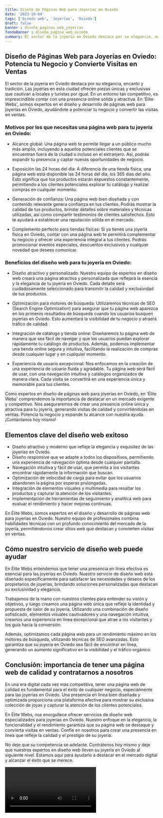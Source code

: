 ```yaml
---
title: Diseño de Páginas Web para Joyerías en Oviedo
date: '2023-10-04'
tags: ['Diseño web', 'Joyerías', 'Oviedo']
draft: false
banner : diseño_paginas_web_joyerías
fondoBanner : diseño_pagina_web_oviedo
summary: El sector de la joyería en Oviedo destaca por su elegancia, encanto y tradición. Las joyerías en esta ciudad ofrecen piezas únicas y exclusivas que cautivan a locales y turistas por igual. En un entorno tan competitivo, es imprescindible contar con una presencia online sólida y atractiva. En 'Élite Webs', somos expertos en el diseño y desarrollo de páginas web para joyerías en Oviedo, ayudándote a potenciar tu negocio y convertir las visitas en ventas.
---
```


## Diseño de Páginas Web para Joyerías en Oviedo: Potencia tu Negocio y Convierte Visitas en Ventas

El sector de la joyería en Oviedo destaca por su elegancia, encanto y tradición. Las joyerías en esta ciudad ofrecen piezas únicas y exclusivas que cautivan a locales y turistas por igual. En un entorno tan competitivo, es imprescindible contar con una presencia online sólida y atractiva. En 'Élite Webs', somos expertos en el diseño y desarrollo de páginas web para joyerías en Oviedo, ayudándote a potenciar tu negocio y convertir las visitas en ventas.

### Motivos por los que necesitas una página web para tu joyería en Oviedo:
* Alcance global: Una página web te permite llegar a un público mucho más amplio, incluyendo a aquellos potenciales clientes que se encuentran fuera de la ciudad o incluso en el extranjero. Así, podrás expandir tu presencia y captar nuevas oportunidades de negocio.

* Exposición las 24 horas del día: A diferencia de una tienda física, una página web está disponible las 24 horas del día, los 365 días del año. Esto significa que tus productos estarán expuestos constantemente, permitiendo a los clientes potenciales explorar tu catálogo y realizar compras en cualquier momento.

* Generación de confianza: Una página web bien diseñada y con contenido relevante genera confianza en tus clientes. Podrás mostrar la calidad de tus productos, brindar detalles sobre materiales y técnicas utilizadas, así como compartir testimonios de clientes satisfechos. Esto te ayudará a establecer una reputación sólida en el mercado.

* Complemento perfecto para tiendas físicas: Si ya tienes una joyería física en Oviedo, contar con una página web te permitirá complementar tu negocio y ofrecer una experiencia integral a tus clientes. Podrás promocionar eventos especiales, descuentos exclusivos y cualquier novedad que desees comunicar.

### Beneficios del diseño web para tu joyería en Oviedo:
* Diseño atractivo y personalizado: Nuestro equipo de expertos en diseño web creará una página atractiva y personalizada que reflejará la esencia y la elegancia de tu joyería en Oviedo. Cada detalle será cuidadosamente seleccionado para transmitir la calidad y exclusividad de tus productos.

* Optimización para motores de búsqueda: Utilizaremos técnicas de SEO (Search Engine Optimization) para asegurar que tu página web aparezca en los primeros resultados de búsqueda cuando los usuarios busquen joyerías en Oviedo. Esto aumentará la visibilidad de tu negocio y atraerá tráfico de calidad.

* Integración de catálogo y tienda online: Diseñaremos tu página web de manera que sea fácil de navegar y que los usuarios puedan explorar rápidamente tu catálogo de productos. Además, podemos implementar una tienda online segura y intuitiva, facilitando la realización de compras desde cualquier lugar y en cualquier momento.

* Experiencia de usuario excepcional: Nos enfocamos en la creación de una experiencia de usuario fluida y agradable. Tu página web será fácil de usar, con una navegación intuitiva y catálogos organizados de manera clara. Cada visita se convertirá en una experiencia única y memorable para tus clientes.

Como expertos en diseño de páginas web para joyerías en Oviedo, en 'Élite Webs' comprendemos la importancia de destacar en un mercado exigente y competitivo. Nos aseguraremos de crear una presencia online única y atractiva para tu joyería, generando visitas de calidad y convirtiéndolas en ventas. Potencia tu negocio y expande tu alcance con nuestra ayuda. ¡Contáctanos hoy mismo!

<GifSeo />

<Cta />

## Elementos clave del diseño web exitoso

- Diseño atractivo y moderno que refleje la elegancia y exquisitez de las joyerías en Oviedo.
- Diseño responsive que se adapte a todos los dispositivos, permitiendo una experiencia de navegación óptima desde cualquier pantalla.
- Navegación intuitiva y fácil de usar, que permita a los visitantes encontrar rápidamente la información que buscan.
- Optimización de velocidad de carga para evitar que los usuarios abandonen la página por esperas prolongadas.
- Integración de elementos visuales y multimedia para resaltar los productos y capturar la atención de los visitantes.
- Implementación de herramientas de seguimiento y analítica web para evaluar el rendimiento y hacer mejoras continuas.

En Élite Webs, somos expertos en el diseño y desarrollo de páginas web para joyerías en Oviedo. Nuestro equipo de profesionales combina habilidades técnicas con un profundo conocimiento del mercado de la joyería, permitiéndonos crear sitios web que destacan y convierten visitas en ventas.

## Cómo nuestro servicio de diseño web puede ayudar

En Élite Webs entendemos que tener una presencia en línea efectiva es esencial para las joyerías en Oviedo. Nuestro servicio de diseño web está diseñado específicamente para satisfacer las necesidades y deseos de los propietarios de joyerías, brindando soluciones personalizadas que destacan su exclusividad y elegancia.

Trabajamos de la mano con nuestros clientes para entender su visión y objetivos, y luego creamos una página web única que refleje la identidad y propuesta de valor de su joyería. Utilizando una combinación de diseño sofisticado, elementos visuales cautivadores y una navegación intuitiva, creamos una experiencia en línea excepcional que atrae a los visitantes y los guía hacia la conversión.

Además, optimizamos cada página web para un rendimiento máximo en los motores de búsqueda, utilizando técnicas de SEO avanzadas. Esto garantiza que su joyería en Oviedo sea fácil de encontrar en línea, generando un aumento significativo en la visibilidad y el tráfico orgánico.

## Conclusión: importancia de tener una página web de calidad y contratarnos a nosotros

En una era digital cada vez más competitiva, tener una página web de calidad es fundamental para el éxito de cualquier negocio, especialmente para las joyerías en Oviedo. Una presencia en línea bien diseñada y optimizada proporciona una plataforma efectiva para mostrar su exclusiva colección de joyas y capturar la atención de los clientes potenciales.

En Élite Webs, nos enorgullece ofrecer servicios de diseño web especializados para joyerías en Oviedo. Nuestro enfoque en la elegancia, la funcionalidad y el rendimiento garantiza que su página web se destaque y convierta visitas en ventas. Confíe en nosotros para crear una presencia en línea que refleje la calidad y el prestigio de su joyería.

No deje que su competencia se adelante. Contrátenos hoy mismo y deje que nuestros expertos en diseño web lleven su joyería en Oviedo al siguiente nivel. Estamos aquí para ayudarlo a destacar en el mercado digital y alcanzar el éxito que se merece.

<Video />

<CtaBot job='Joyerías' city='Oviedo'/>

<Gmaps query='Oviedo+españa+maps' />